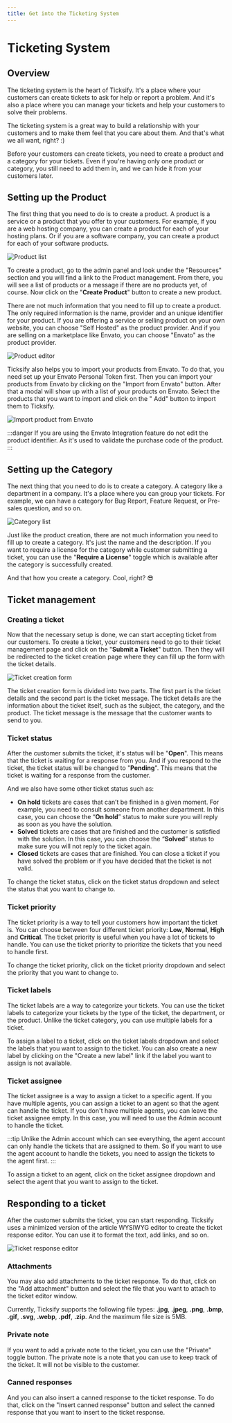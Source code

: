 ```yaml
---
title: Get into the Ticketing System
---
```



# Ticketing System
<TOCInline toc={toc}/>

## Overview

The ticketing system is the heart of Ticksify. It's a place where your customers can create tickets to ask for help or
report a problem. And it's also a place where you can manage your tickets and help your customers to solve their
problems.

The ticketing system is a great way to build a relationship with your customers and to make them feel that you
care about them. And that's what we all want, right? :)

Before your customers can create tickets, you need to create a product and a category for your tickets. Even if you're
having only one product or category, you still need to add them in, and we can hide it from your customers later.

## Setting up the Product

The first thing that you need to do is to create a product. A product is a service or a product that you offer to your
customers. For example, if you are a web hosting company, you can create a product for each of your hosting plans. Or if
you are a software company, you can create a product for each of your software products.

![Product list](/img/ticksify/product-list.png)

To create a product, go to the admin panel and look under the "Resources" section and you will find a link to the
Product management. From there, you will see a list of products or a message if there are no products yet, of course.
Now click on the "**Create Product**" button to create a new product.

There are not much information that you need to fill up to create a product. The only required information is the name,
provider and an unique identifier for your product. If you are offering a service or selling product on your own
website, you can choose "Self Hosted" as the product provider. And if you are selling on a marketplace like Envato, you
can choose "Envato" as the product provider.

![Product editor](/img/ticksify/product-editor.png)

Ticksify also helps you to import your products from Envato. To do that, you need set up your Envato Personal Token
first. Then you can import your products from Envato by clicking on the "Import from Envato" button. After that a modal
will show up with a list of your products on Envato. Select the products that you want to import and click on the "
Add" button to import them to Ticksify.

![Import product from Envato](/img/ticksify/product-import-from-envato.png)

:::danger
If you are using the Envato Integration feature do not edit the product identifier. As it's used to validate the
purchase code of the product.
:::

## Setting up the Category

The next thing that you need to do is to create a category. A category like a department in a company. It's a place
where you can group your tickets. For example, we can have a category for Bug Report, Feature Request, or Pre-sales
question, and so on.

![Category list](/img/ticksify/category-list.png)

Just like the product creation, there are not much information you need to fill up to create a category. It's just the
name and the description. If you want to require a license for the category while customer submitting a ticket, you can
use the "**Require a License**" toggle which is available after the category is successfully created.

And that how you create a category. Cool, right? :sunglasses:

## Ticket management

### Creating a ticket

Now that the necessary setup is done, we can start accepting ticket from our customers. To create a ticket, your
customers need to go to their ticket management page and click on the "**Submit a Ticket**" button. Then they will be
redirected to the ticket creation page where they can fill up the form with the ticket details.

![Ticket creation form](/img/ticksify/ticket-creation-form.png)

The ticket creation form is divided into two parts. The first part is the ticket details and the second part is the
ticket message. The ticket details are the information about the ticket itself, such as the subject, the category, and
the product. The ticket message is the message that the customer wants to send to you.

### Ticket status

After the customer submits the ticket, it's status will be "**Open**". This means that the ticket is waiting for a
response from you. And if you respond to the ticket, the ticket status will be changed to "**Pending**". This means that
the ticket is waiting for a response from the customer.

And we also have some other ticket status such as:

* **On hold** tickets are cases that can’t be finished in a given moment. For example, you need to consult someone from
  another department. In this case, you can choose the “**On hold**” status to make sure you will reply as soon as you
  have
  the solution.
* **Solved** tickets are cases that are finished and the customer is satisfied with the solution. In this case, you can
  choose the “**Solved**” status to make sure you will not reply to the ticket again.
* **Closed** tickets are cases that are finished. You can close a ticket if you have solved the problem or if you have
  decided that the ticket is not valid.

To change the ticket status, click on the ticket status dropdown and select the status that you want to change to.

### Ticket priority

The ticket priority is a way to tell your customers how important the ticket is. You can choose between four different
ticket priority: **Low**, **Normal**, **High** and **Critical**. The ticket priority is useful when you have a lot of
tickets to handle. You can use the ticket priority to prioritize the tickets that you need to handle first.

To change the ticket priority, click on the ticket priority dropdown and select the priority that you want to change to.

### Ticket labels

The ticket labels are a way to categorize your tickets. You can use the ticket labels to categorize your tickets by the
type of the ticket, the department, or the product. Unlike the ticket category, you can use multiple labels for a
ticket.

To assign a label to a ticket, click on the ticket labels dropdown and select the labels that you want to assign to the
ticket. You can also create a new label by clicking on the "Create a new label" link if the label you want to assign is
not available.

### Ticket assignee

The ticket assignee is a way to assign a ticket to a specific agent. If you have multiple agents, you can assign a
ticket to an agent so that the agent can handle the ticket. If you don't have multiple agents, you can leave the ticket
assignee empty. In this case, you will need to use the Admin account to handle the ticket.

:::tip
Unlike the Admin account which can see everything, the agent account can only handle the tickets that are assigned to
them. So if you want to use the agent account to handle the tickets, you need to assign the tickets to the agent first.
:::

To assign a ticket to an agent, click on the ticket assignee dropdown and select the agent that you want to assign to
the ticket.

## Responding to a ticket

After the customer submits the ticket, you can start responding. Ticksify uses a minimized version of the article
WYSIWYG editor to create the ticket response editor. You can use it to format the text, add links, and so on.

![Ticket response editor](/img/ticksify/ticket-response-editor.png)

### Attachments

You may also add attachments to the ticket response. To do that, click on the "Add attachment" button and select the
file that you want to attach to the ticket editor window.

Currently, Ticksify supports the following file types: **.jpg**, **.jpeg**, **.png**, **.bmp**, **.gif**, **.svg**,
**.webp**, **.pdf**, **.zip**. And the maximum file size is 5MB.

### Private note

If you want to add a private note to the ticket, you can use the "Private" toggle button. The private note is a note
that you can use to keep track of the ticket. It will not be visible to the customer.

### Canned responses

And you can also insert a canned response to the ticket response. To do that, click on the "Insert canned response"
button and select the canned response that you want to insert to the ticket response.

